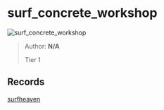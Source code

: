 
# surf_concrete_workshop

![surf_concrete_workshop](https://raw.githubusercontent.com/Sayt123/SurfMapPics/Maps-and-bonuses/csgo/surf_concrete_workshop.jpg)

> Author: **N/A**
>
> Tier 1

## Records

[surfheaven](https://surfheaven.eu/map/surf_concrete_workshop)
